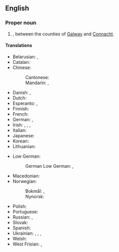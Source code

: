 ==English==
{{wikipedia}}

===Proper noun===
{{en-proper noun|head=[[Galway]] [[bay|Bay]]}}

# {{place|en|bay|off the west coast of|c/Ireland}}, between the counties of [[Galway]] and [[Connacht]].

====Translations====
{{trans-top|bay off the west coast of Ireland}}
* Belarusian: {{t|be|залі́ў Го́луэй|m}}, {{t|be|Го́луэй|m}}
* Catalan: {{t|ca|badia de Galway|f}}
* Chinese:
*: Cantonese: {{t|yue|加列維灣|tr=gaa1 lit6 wai4 waan1}}
*: Mandarin: {{t|cmn|戈爾韋灣}}, {{t|cmn|戈尔韦湾|tr=Gē'ěrwéi wān}}
* Danish: {{t|da|Galway Bay}}, {{t|da|Galway Bugt|c}}
* Dutch: {{t|nl|Baai van Galway|f}}
* Esperanto: {{t|eo|Galiva golfo}}, {{t|eo|golfo de Galivo}}
* Finnish: {{t|fi|[[Galway|Galwayn]][[lahti]]}}
* French: {{t|fr|baie de Galway|f}}
* German: {{t|de|Galway Bay|f}}, {{t|de|Galwaybucht|f}}
* Irish: {{t|ga|Cuan na Gaillimhe|m}}, {{t|ga|Bá na Gaillimhe|f}}, {{qualifier|dated}} {{t|ga|Loch Lurgain|m}}, {{t|ga|Loch Lurgan|m}}
* Italian: {{t|it|baia di Galway|f}}
* Japanese: {{t|ja|ゴールウェイ湾|tr=ゴールウェイわん, Gōruwei-wan}}
* Korean: {{t|ko|^골웨이 만}}
* Lithuanian: {{t|lt|Golvėjaus įlanka|f}}
{{trans-mid}}
* Low German:
*: German Low German: {{t|nds-de|Galwaybucht|f}}, {{t|nds-de|Galway Bay|f}}
* Macedonian: {{t|mk|Го́лвејски За́лив|m}}
* Norwegian:
*: Bokmål: {{t|nb|Galway Bay|m|f}}, {{t|nb|Galwaybukten|m|f}}
*: Nynorsk: {{t|nn|Galway Bay|f}}
* Polish: {{t|pl|Zatoka Galway|f}}
* Portuguese: {{t|pt|Baía de Galway|f}}
* Russian: {{t|ru|зали́в Го́луэй|m}}, {{t|ru|Го́луэй|m}}
* Slovak: {{t|sk|Galwayský záliv|m}}
* Spanish: {{t|es|Bahía de Galway|f}}
* Ukrainian: {{t|uk|зато́ка Го́лвей|f}}, {{t|uk|зато́ка Го́луей|f}}, {{t|uk|Го́лвей|m}}, {{t|uk|Го́луей|m}}
* Welsh: {{t|cy|Bae Galway|m}}
* West Frisian: {{t|fy|Baai fan Galway|f}}, {{t|fy|Galwaybaai|f}}
{{trans-bottom}}

{{topics|en|Seas}}